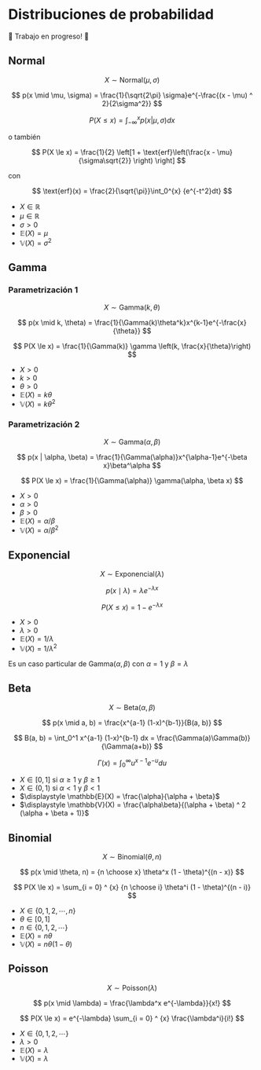 # Distribuciones de probabilidad

🚧 Trabajo en progreso! 🚧

## Normal

$$
X \sim \text{Normal}(\mu, \sigma)
$$

$$
p(x \mid \mu, \sigma) = \frac{1}{\sqrt{2\pi} \sigma}e^{-\frac{(x - \mu) ^ 2}{2\sigma^2}}
$$

$$
P(X \le x) = \int_{-\infty}^{x}{p(x | \mu, \sigma) dx}
$$

o también

$$
P(X \le x) = \frac{1}{2} \left[1 + \text{erf}\left(\frac{x - \mu}{\sigma\sqrt{2}} \right) \right]
$$

con

$$
\text{erf}(x) = \frac{2}{\sqrt{\pi}}\int_0^{x} {e^{-t^2}dt}
$$

* $X \in \mathbb{R}$
* $\mu \in \mathbb{R}$
* $\sigma > 0$
* $\mathbb{E}(X) = \mu$
* $\mathbb{V}(X) = \sigma^2$

## Gamma

### Parametrización 1

$$
X \sim \text{Gamma}(k, \theta)
$$

$$
p(x \mid k, \theta) = \frac{1}{\Gamma(k)\theta^k}x^{k-1}e^{-\frac{x}{\theta}}
$$

$$
P(X \le x) = \frac{1}{\Gamma(k)} \gamma \left(k, \frac{x}{\theta}\right)
$$

* $X > 0$
* $k > 0$
* $\theta > 0$
* $\mathbb{E}(X) = k\theta$
* $\mathbb{V}(X) = k\theta^2$

### Parametrización 2

$$
X \sim \text{Gamma}(\alpha, \beta)
$$


$$
p(x | \alpha, \beta) = \frac{1}{\Gamma(\alpha)}x^{\alpha-1}e^{-\beta x}\beta^\alpha
$$

$$
P(X \le x) = \frac{1}{\Gamma(\alpha)} \gamma(\alpha, \beta x)
$$

* $X > 0$
* $\alpha > 0$
* $\beta > 0$
* $\mathbb{E}(X) = \alpha/\beta$
* $\mathbb{V}(X) = \alpha/\beta^2$

## Exponencial

$$
X \sim \text{Exponencial}(\lambda)
$$

$$
p(x \mid \lambda) = \lambda e^{-\lambda x}
$$

$$
P(X \le x) = 1 - e^{-\lambda x}
$$


* $X > 0$
* $\lambda > 0$
* $\mathbb{E}(X) = 1 / \lambda$
* $\mathbb{V}(X) = 1 / \lambda ^ 2$

Es un caso particular de $\text{Gamma}(\alpha, \beta)$ con $\alpha = 1$ y $\beta = \lambda$

## Beta

$$
X \sim \text{Beta}(\alpha, \beta)
$$

$$
p(x \mid a, b) = \frac{x^{a-1} (1-x)^{b-1}}{B(a, b)}
$$

$$
B(a, b) = \int_0^1 x^{a-1} (1-x)^{b-1} dx = \frac{\Gamma(a)\Gamma(b)}{\Gamma(a+b)}
$$

$$
\Gamma(x) = \int_0^\infty u^{x-1} e^{-u} du
$$

* $X \in [0, 1]$ si $\alpha \ge 1$ y $\beta \ge 1$
* $X \in (0, 1)$ si $\alpha < 1$ y $\beta < 1$
* $\displaystyle \mathbb{E}(X) = \frac{\alpha}{\alpha + \beta}$
* $\displaystyle \mathbb{V}(X) = \frac{\alpha\beta}{(\alpha + \beta) ^ 2 (\alpha + \beta + 1)}$

## Binomial

$$
X \sim \text{Binomial}(\theta, n)
$$

$$
p(x \mid \theta, n) = {n \choose x} \theta^x (1 - \theta)^{(n - x)}
$$

$$
P(X \le x) = \sum_{i = 0} ^ {x} {n \choose i} \theta^i (1 - \theta)^{(n - i)}
$$


* $X \in \{0, 1, 2, \cdots, n\}$
* $\theta \in [0, 1]$
* $n \in \{0, 1, 2, \cdots \}$
* $\mathbb{E}(X) = n \theta$
* $\mathbb{V}(X) = n \theta (1 - \theta)$

## Poisson

$$
X \sim \text{Poisson}(\lambda)
$$

$$
p(x \mid \lambda) = \frac{\lambda^x e^{-\lambda}}{x!}
$$

$$
P(X \le x) = e^{-\lambda} \sum_{i = 0} ^ {x} \frac{\lambda^i}{i!}
$$

* $X \in \{0, 1, 2, \cdots\}$
* $\lambda > 0$
* $\mathbb{E}(X) = \lambda$
* $\mathbb{V}(X) = \lambda$

<!-- 
## Cauchy

## Student T

## Binomial Negativa

$X \sim \text{BN}(\lambda)$ 
-->